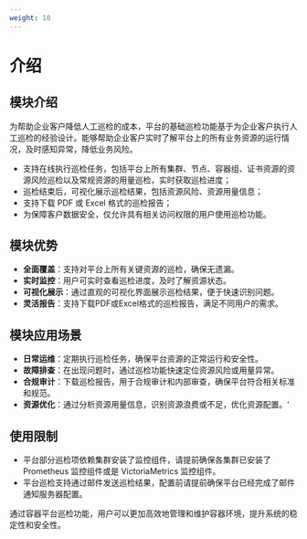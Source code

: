 ```yaml
---
weight: 10
---
```


# 介绍

## 模块介绍

为帮助企业客户降低人工巡检的成本，平台的基础巡检功能基于为企业客户执行人工巡检的经验设计。能够帮助企业客户实时了解平台上的所有业务资源的运行情况，及时感知异常，降低业务风险。

- 支持在线执行巡检任务，包括平台上所有集群、节点、容器组、证书资源的资源风险巡检以及常规资源的用量巡检，实时获取巡检进度；
- 巡检结束后，可视化展示巡检结果，包括资源风险、资源用量信息；
- 支持下载 PDF 或 Excel 格式的巡检报告；
- 为保障客户数据安全，仅允许具有相关访问权限的用户使用巡检功能。

## 模块优势
- **全面覆盖**：支持对平台上所有关键资源的巡检，确保无遗漏。
- **实时监控**：用户可实时查看巡检进度，及时了解资源状态。
- **可视化展示**：通过直观的可视化界面展示巡检结果，便于快速识别问题。
- **灵活报告**：支持下载PDF或Excel格式的巡检报告，满足不同用户的需求。

## 模块应用场景
- **日常运维**：定期执行巡检任务，确保平台资源的正常运行和安全性。
- **故障排查**：在出现问题时，通过巡检功能快速定位资源风险或用量异常。
- **合规审计**：下载巡检报告，用于合规审计和内部审查，确保平台符合相关标准和规范。
- **资源优化**：通过分析资源用量信息，识别资源浪费或不足，优化资源配置。‘

## 使用限制
- 平台部分巡检项依赖集群安装了监控组件，请提前确保各集群已安装了 Prometheus 监控组件或是 VictoriaMetrics 监控组件。
- 平台巡检支持通过邮件发送巡检结果，配置前请提前确保平台已经完成了邮件通知服务器配置。

通过容器平台巡检功能，用户可以更加高效地管理和维护容器环境，提升系统的稳定性和安全性。